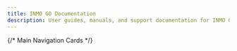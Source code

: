 ```yaml
---
title: INMO GO Documentation
description: User guides, manuals, and support documentation for INMO GO
---
```



{/* Main Navigation Cards */}
<CardGrid>
  <LinkCard 
    title="Quick Start"
    icon="document"
    href="https://support.inmoxr.com/go/guides/quick-start/"
    description="Quick start your INMO GO."
  />
  <LinkCard 
    title="APP & Manuals Downloads"
    icon="open-book"
    href="https://www.inmoxr.com/pages/manuals-downloads"
    description="Downloads INMO GO app or user manuals for INMO GO."
  />
  <LinkCard 
    title="Priscription lenses"
    icon="setting"
    href="https://support.inmoxr.com/go/faq/custom-flat-lenses/"
    description="Know more about custom flat lenses"
  />
  <LinkCard 
    title="Warranty"
    icon="shield"
    href="https://www.inmoxr.com/pages/warranty"
    description="This Limited Warranty is a commercial guarantee voluntarily provided by INMO."
  />
</CardGrid>